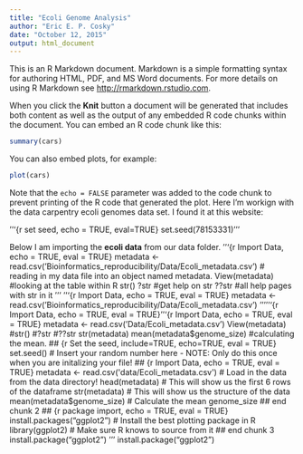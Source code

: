 ```yaml
---
title: "Ecoli Genome Analysis"
author: "Eric E. P. Cosky"
date: "October 12, 2015"
output: html_document
---
```


This is an R Markdown document. Markdown is a simple formatting syntax for authoring HTML, PDF, and MS Word documents. For more details on using R Markdown see <http://rmarkdown.rstudio.com>.

When you click the **Knit** button a document will be generated that includes both content as well as the output of any embedded R code chunks within the document. You can embed an R code chunk like this:

```r
summary(cars)
```

You can also embed plots, for example:

```r
plot(cars)
```

Note that the `echo = FALSE` parameter was added to the code chunk to prevent printing of the R code that generated the plot.
Here I'm workign with the data carpentry ecoli genomes data set. I found it at this website:

'''{r set seed, echo = TRUE, eval=TRUE}
set.seed(78153331)
'''




Below I am importing the **ecoli data** from our data folder.
'''{r Import Data, echo = TRUE, eval = TRUE}
metadata <- read.csv('Bioinformatics_reproducibility/Data/Ecoli_metadata.csv') # reading in my data file into an object named metadata.
View(metadata) #looking at the table within R
str()
?str #get help on str
??str #all help pages with str in it
'''
'''{r Import Data, echo = TRUE, eval = TRUE}
metadata <- read.csv('Bioinformatics_reproducibility/Data/Ecoli_metadata.csv')
''''''{r Import Data, echo = TRUE, eval = TRUE}
'''{r Import Data, echo = TRUE, eval = TRUE}
metadata <- read.csv('Data/Ecoli_metadata.csv')
View(metadata)
#str()
#?str
#??str
str(metadata)
mean(metadata$genome_size) #calculating the mean.
## {r Set the seed, include=TRUE, echo=TRUE, eval = TRUE}
set.seed() # Insert your random number here - NOTE:  Only do this once when you are initalizing your file!
## {r Import Data, echo = TRUE, eval = TRUE}
metadata <- read.csv('data/Ecoli_metadata.csv') # Load in the data from the data directory!
head(metadata) # This will show us the first 6 rows of the dataframe
str(metadata) # This will show us the structure of the data
mean(metadata$genome_size) # Calculate the mean genome_size
## end chunk 2
## {r package import, echo = TRUE, eval = TRUE}
install.packages("ggplot2") # Install the best plotting package in R
library(ggplot2) # Make sure R knows to source from it
## end chunk 3
install.package("ggplot2")
'''
install.package("ggplot2")
